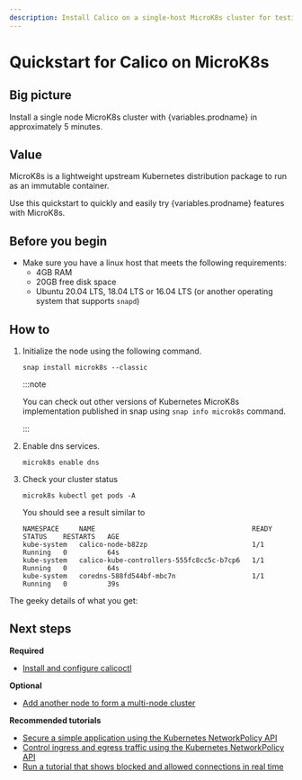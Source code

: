 ```yaml
---
description: Install Calico on a single-host MicroK8s cluster for testing or development in under 5 minutes.
---
```


# Quickstart for Calico on MicroK8s

## Big picture

Install a single node MicroK8s cluster with {variables.prodname} in approximately 5 minutes.

## Value

MicroK8s is a lightweight upstream Kubernetes distribution package to run as an immutable container.

Use this quickstart to quickly and easily try {variables.prodname} features with MicroK8s.

## Before you begin

- Make sure you have a linux host that meets the following requirements:
  - 4GB RAM
  - 20GB free disk space
  - Ubuntu 20.04 LTS, 18.04 LTS or 16.04 LTS (or another operating system that supports `snapd`)

## How to

1. Initialize the node using the following command.

   ```
   snap install microk8s --classic
   ```

   :::note

   You can check out other versions of Kubernetes MicroK8s implementation published in snap using `snap info microk8s` command.

   :::

1. Enable dns services.

   ```
   microk8s enable dns
   ```

1. Check your cluster status

   ```
   microk8s kubectl get pods -A
   ```

   You should see a result similar to

   ```
   NAMESPACE     NAME                                       READY   STATUS    RESTARTS   AGE
   kube-system   calico-node-b82zp                          1/1     Running   0          64s
   kube-system   calico-kube-controllers-555fc8cc5c-b7cp6   1/1     Running   0          64s
   kube-system   coredns-588fd544bf-mbc7n                   1/1     Running   0          39s
   ```

The geeky details of what you get:

<GeekDetails
  prodname='{variables.prodname}'
  details='Policy:Calico,IPAM:Calico,CNI:Calico,Overlay:VXLAN,Routing:Calico,Datastore:Kubernetes'
/>

## Next steps

**Required**

- [Install and configure calicoctl](../../operations/calicoctl/install.mdx)

**Optional**

- [Add another node to form a multi-node cluster](https://microk8s.io/docs/clustering)

**Recommended tutorials**

- [Secure a simple application using the Kubernetes NetworkPolicy API](../../network-policy/get-started/kubernetes-policy/kubernetes-policy-basic.mdx)
- [Control ingress and egress traffic using the Kubernetes NetworkPolicy API](../../network-policy/get-started/kubernetes-policy/kubernetes-policy-advanced.mdx)
- [Run a tutorial that shows blocked and allowed connections in real time](../../network-policy/get-started/kubernetes-policy/kubernetes-demo.mdx)
